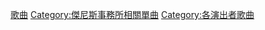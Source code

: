 {{DEFAULTSORT:KinKi Kids}}

[[Category:近畿小子|歌曲]]
[[Category:傑尼斯事務所相關單曲|Category:傑尼斯事務所相關單曲]]
[[Category:各演出者歌曲|Category:各演出者歌曲]]